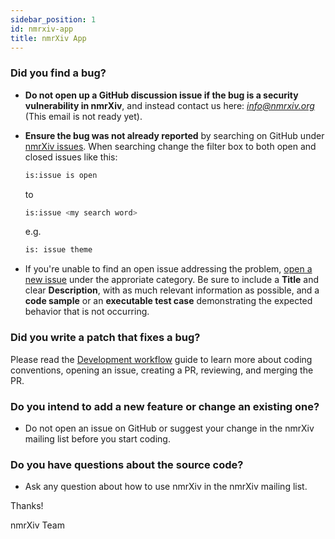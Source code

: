 ```yaml
---
sidebar_position: 1
id: nmrxiv-app
title: nmrXiv App
---
```


### Did you find a bug?

* **Do not open up a GitHub discussion issue if the bug is a security vulnerability in nmrXiv**, and instead contact us here: <i>info@nmrxiv.org</i> (This email is not ready yet).

* **Ensure the bug was not already reported** by searching on GitHub under [nmrXiv issues](https://github.com/NFDI4Chem/nmrxiv/issues).
    When searching change the filter box to both open and closed issues like this:
    ```bash
    is:issue is open
    ```
    to
    ```bash
    is:issue <my search word>
    ```
    e.g.
    ```bash
    is: issue theme
    ```

* If you're unable to find an open issue addressing the problem, [open a new issue](https://github.com/NFDI4Chem/nmrxiv/issues/new/choose) under the approriate category. Be sure to include a <b>Title</b> and clear <b>Description</b>, with as much relevant information as possible, and a **code sample** or an **executable test case** demonstrating the expected behavior that is not occurring.
  
### **Did you write a patch that fixes a bug?**
Please read the [Development workflow](https://docs.nmrxiv.org/docs/developer-guides/development-workflow) guide to learn more about coding conventions, opening an issue, creating a PR, reviewing, and merging the PR.

### **Do you intend to add a new feature or change an existing one?**

* Do not open an issue on GitHub or suggest your change in the nmrXiv mailing list before you start coding.

### **Do you have questions about the source code?**

* Ask any question about how to use nmrXiv in the nmrXiv mailing list.

Thanks!

nmrXiv Team
